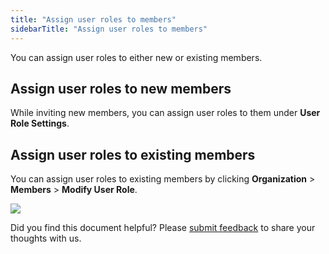 ```yaml
---
title: "Assign user roles to members"
sidebarTitle: "Assign user roles to members"
---
```


You can assign user roles to either new or existing members.

## Assign user roles to new members

While inviting new members, you can assign user roles to them under **User Role Settings**.

## Assign user roles to existing members

You can assign user roles to existing members by clicking **Organization** > **Members** > **Modify User Role**.

<img src="/en/images/organization/org7.png" className="screenshot_full_screen"/>

<Tip>Did you find this document helpful? Please [submit feedback](https://forms.zohopublic.com/cobo/form/DocumentFeedbackForm/formperma/QvLOhxJv1_JMsJ-1dleZ8Itb_7rzN-LtgvsDdxosoVI?referrername=manuals) to share your thoughts with us.</Tip>